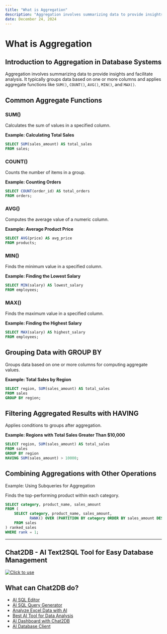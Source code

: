 ```yaml
---
title: "What is Aggregation"
description: "Aggregation involves summarizing data to provide insights and facilitate analysis. It typically groups data based on one or more columns and applies aggregate functions."
date: December 24, 2024
---
```


# What is Aggregation

## Introduction to Aggregation in Database Systems

Aggregation involves summarizing data to provide insights and facilitate analysis. It typically groups data based on one or more columns and applies aggregate functions like `SUM()`, `COUNT()`, `AVG()`, `MIN()`, and `MAX()`.

## Common Aggregate Functions

### SUM()

Calculates the sum of values in a specified column.

**Example: Calculating Total Sales**

```SQL
SELECT SUM(sales_amount) AS total_sales
FROM sales;
```

### COUNT()

Counts the number of items in a group.

**Example: Counting Orders**

```SQL
SELECT COUNT(order_id) AS total_orders
FROM orders;
```

### AVG()

Computes the average value of a numeric column.

**Example: Average Product Price**

```SQL
SELECT AVG(price) AS avg_price
FROM products;
```

### MIN()

Finds the minimum value in a specified column.

**Example: Finding the Lowest Salary**

```SQL
SELECT MIN(salary) AS lowest_salary
FROM employees;
```

### MAX()

Finds the maximum value in a specified column.

**Example: Finding the Highest Salary**

```SQL
SELECT MAX(salary) AS highest_salary
FROM employees;
```

## Grouping Data with GROUP BY

Groups data based on one or more columns for computing aggregate values.

**Example: Total Sales by Region**

```SQL
SELECT region, SUM(sales_amount) AS total_sales
FROM sales
GROUP BY region;
```

## Filtering Aggregated Results with HAVING

Applies conditions to groups after aggregation.

**Example: Regions with Total Sales Greater Than $10,000**

```SQL
SELECT region, SUM(sales_amount) AS total_sales
FROM sales
GROUP BY region
HAVING SUM(sales_amount) > 10000;
```

## Combining Aggregations with Other Operations

Example: Using Subqueries for Aggregation

Finds the top-performing product within each category.

```SQL
SELECT category, product_name, sales_amount
FROM (
    SELECT category, product_name, sales_amount,
           RANK() OVER (PARTITION BY category ORDER BY sales_amount DESC) as rank
    FROM sales
) ranked_sales
WHERE rank = 1;
```

---

## Chat2DB - AI Text2SQL Tool for Easy Database Management

[![Click to use](/image/blog/chat2db.png)](https://app.chat2db.ai/)

## What can Chat2DB do?

- [AI SQL Editor](https://chat2db.ai/feature/AI%20SQL%20Editor)
- [AI SQL Query Generator](https://chat2db.ai/feature/AI%20SQL%20Query%20Generator)
- [Analyze Excel Data with AI](https://chat2db.ai/feature/Analyze%20Excel%20Data%20with%20AI)
- [Best AI Tool for Data Analysis](https://chat2db.ai/feature/Best%20AI%20Tool%20for%20Data%20Analysis)
- [AI Dashboard with Chat2DB](https://chat2db.ai/feature/AI%20Dashboard%20with%20Chat2DB)
- [AI Database Client](https://chat2db.ai/feature/AI%20Database%20Client)
